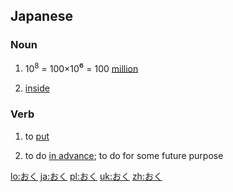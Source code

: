 ==Japanese==

===Noun===
{{ja-noun|h|rom=oku}}

# {{ja-def|億}} 10<sup>8</sup> = 100×10<big>⁶</big> = 100 [[million]]
# {{ja-def|奥}} [[inside]]

===Verb===
{{ja-verb|h|type=1|rom=oku}}

# {{ja-def|置く}} to [[put]]
# {{context|following a て-form verb}} to do [[in advance]]; to do for some future purpose

[[lo:おく]]
[[ja:おく]]
[[pl:おく]]
[[uk:おく]]
[[zh:おく]]